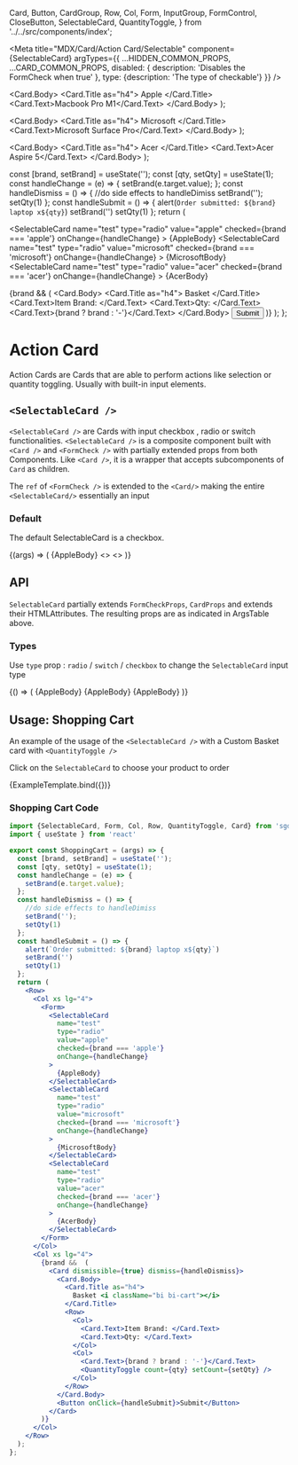   Card,
  Button,
  CardGroup,
  Row,
  Col,
  Form,
  InputGroup,
  FormControl,
  CloseButton,
  SelectableCard,
  QuantityToggle,
} from '../../src/components/index';

<Meta
  title="MDX/Card/Action Card/Selectable"
  component={SelectableCard}
  argTypes={{
    ...HIDDEN_COMMON_PROPS,
    ...CARD_COMMON_PROPS,
    disabled: {
      description: 'Disables the FormCheck when true'
    },
    type: {description: 'The type of checkable'}
  }}
/>

  <Card.Body>
    <Card.Title as="h4">
      Apple <i className="bi bi-apple"></i>
    </Card.Title>
    <Card.Text>Macbook Pro M1</Card.Text>
  </Card.Body>
);

  <Card.Body>
    <Card.Title as="h4">
      Microsoft <i className="bi bi-microsoft"></i>
    </Card.Title>
    <Card.Text>Microsoft Surface Pro</Card.Text>
  </Card.Body>
);

  <Card.Body>
    <Card.Title as="h4">
      Acer <i className="bi bi-laptop"></i>
    </Card.Title>
    <Card.Text>Acer Aspire 5</Card.Text>
  </Card.Body>
);

  const [brand, setBrand] = useState('');
  const [qty, setQty] = useState(1);
  const handleChange = (e) => {
    setBrand(e.target.value);
  };
  const handleDismiss = () => {
    //do side effects to handleDimiss
    setBrand('');
    setQty(1)
  };
  const handleSubmit = () => {
    alert(`Order submitted: ${brand} laptop x${qty}`)
    setBrand('')
    setQty(1)
  };
  return (
    <Row>
      <Col xs lg="4">
        <Form>
          <SelectableCard
            name="test"
            type="radio"
            value="apple"
            checked={brand === 'apple'}
            onChange={handleChange}
          >
            {AppleBody}
          </SelectableCard>
          <SelectableCard
            name="test"
            type="radio"
            value="microsoft"
            checked={brand === 'microsoft'}
            onChange={handleChange}
          >
            {MicrosoftBody}
          </SelectableCard>
          <SelectableCard
            name="test"
            type="radio"
            value="acer"
            checked={brand === 'acer'}
            onChange={handleChange}
          >
            {AcerBody}
          </SelectableCard>
        </Form>
      </Col>
      <Col xs lg="4">
        {brand &&  (
          <Card dismissible={true} dismiss={handleDismiss}>
            <Card.Body>
              <Card.Title as="h4">
                Basket <i className="bi bi-cart"></i>
              </Card.Title>
              <Row>
                <Col>
                  <Card.Text>Item Brand: </Card.Text>
                  <Card.Text>Qty: </Card.Text>
                </Col>
                <Col>
                  <Card.Text>{brand ? brand : '-'}</Card.Text>
                  <QuantityToggle count={qty} setCount={setQty} />
                </Col>
              </Row>
            </Card.Body>
            <Button onClick={handleSubmit}>Submit</Button>
          </Card>
        )}
      </Col>
    </Row>
  );
};

# Action Card

Action Cards are Cards that are able to perform actions like selection or quantity toggling. Usually with built-in input elements.

## `<SelectableCard />`

`<SelectableCard />` are Cards with input checkbox , radio or switch functionalities.
`<SelectableCard />` is a composite component built with `<Card />` and `<FormCheck />` with partially extended props from both Components.
Like `<Card />`, it is a wrapper that accepts subcomponents of `Card` as children.

The `ref` of `<FormCheck />` is extended to the `<Card/>` making the entire `<SelectableCard/>` essentially an input

### Default

The default SelectableCard is a checkbox.

<Canvas>
  <Story name="Default SelectableCard">
    {(args) => (
      <Row>
        <Col xs>
          <SelectableCard {...args}>{AppleBody}</SelectableCard>
        </Col>
        <Col xs>
          <></>
        </Col>
        <Col xs>
          <></>
        </Col>
      </Row>
    )}
  </Story>
</Canvas>

## API

<ArgsTable story="Default SelectableCard" />

`SelectableCard` partially extends `FormCheckProps`, `CardProps` and extends their HTMLAttributes. The resulting props are as indicated in ArgsTable above.


### Types

Use `type` prop : `radio` / `switch` / `checkbox` to change the `SelectableCard` input type

<Canvas>
  <Story name="Types">
    {() => (
      <Row>
        <Col xs>
          <SelectableCard type="checkbox">{AppleBody}</SelectableCard>
        </Col>
        <Col xs>
          <SelectableCard type="radio">{AppleBody}</SelectableCard>
        </Col>
        <Col xs>
          <SelectableCard type="switch">{AppleBody}</SelectableCard>
        </Col>
      </Row>
    )}
  </Story>
</Canvas>

## Usage: Shopping Cart

An example of the usage of the `<SelectableCard />` with a Custom Basket card with `<QuantityToggle />`

Click on the `SelectableCard` to choose your product to order

<Canvas>
  <Story name="Usage Example">{ExampleTemplate.bind({})}</Story>
</Canvas>

### Shopping Cart Code 
```jsx
import {SelectableCard, Form, Col, Row, QuantityToggle, Card} from 'sgds-react'
import { useState } from 'react'

export const ShoppingCart = (args) => {
  const [brand, setBrand] = useState('');
  const [qty, setQty] = useState(1);
  const handleChange = (e) => {
    setBrand(e.target.value);
  };
  const handleDismiss = () => {
    //do side effects to handleDimiss
    setBrand('');
    setQty(1)
  };
  const handleSubmit = () => {
    alert(`Order submitted: ${brand} laptop x${qty}`)
    setBrand('')
    setQty(1)
  };
  return (
    <Row>
      <Col xs lg="4">
        <Form>
          <SelectableCard
            name="test"
            type="radio"
            value="apple"
            checked={brand === 'apple'}
            onChange={handleChange}
          >
            {AppleBody}
          </SelectableCard>
          <SelectableCard
            name="test"
            type="radio"
            value="microsoft"
            checked={brand === 'microsoft'}
            onChange={handleChange}
          >
            {MicrosoftBody}
          </SelectableCard>
          <SelectableCard
            name="test"
            type="radio"
            value="acer"
            checked={brand === 'acer'}
            onChange={handleChange}
          >
            {AcerBody}
          </SelectableCard>
        </Form>
      </Col>
      <Col xs lg="4">
        {brand &&  (
          <Card dismissible={true} dismiss={handleDismiss}>
            <Card.Body>
              <Card.Title as="h4">
                Basket <i className="bi bi-cart"></i>
              </Card.Title>
              <Row>
                <Col>
                  <Card.Text>Item Brand: </Card.Text>
                  <Card.Text>Qty: </Card.Text>
                </Col>
                <Col>
                  <Card.Text>{brand ? brand : '-'}</Card.Text>
                  <QuantityToggle count={qty} setCount={setQty} />
                </Col>
              </Row>
            </Card.Body>
            <Button onClick={handleSubmit}>Submit</Button>
          </Card>
        )}
      </Col>
    </Row>
  );
};
```
